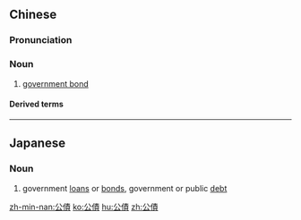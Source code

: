 {{also|公债}}
==Chinese==
{{zh-forms|s=公债}}

===Pronunciation===
{{zh-pron
|m=gōngzhài
|c=gung1 zaai3
|mn=kong-chè
|cat=n
}}

===Noun===
{{zh-noun}}

# [[government bond]] {{zh-mw|m:項}}

====Derived terms====
{{zh-der|公債券}}

{{zh-cat|Advanced}}

----

==Japanese==
{{ja-kanjitab|こう|さい|yomi=on}}

===Noun===
{{ja-noun|こうさい}}

# government [[loan]]s or [[bond]]s, government or public [[debt]]

[[zh-min-nan:公債]]
[[ko:公債]]
[[hu:公債]]
[[zh:公債]]